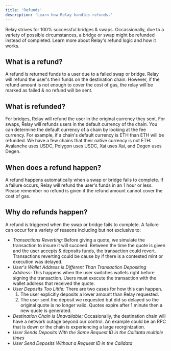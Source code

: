 ```yaml
---
title: 'Refunds'
description: 'Learn how Relay handles refunds.'
---
```


Relay strives for 100% successful bridges & swaps. Occassionally, due to a variety of 
possible circumstances, a bridge or swap might be refunded instead of completed. 
Learn more about Relay's refund logic and how it works. 

## What is a refund?
A refund is returned funds to a user due to a failed swap or bridge.
Relay will refund the user's their funds on the destination chain. 
However, if the refund amount is not enough to cover the cost of gas, the relay will be marked
as failed & no refund will be sent.

## What is refunded?
For bridges, Relay will refund the user in the original currency they sent.
For swaps, Relay will refunds users in the default currency of the chain.  You can determine 
the default currency of a chain by looking at the fee currency. For example,
if a chain's default currency is ETH than ETH will be refunded. We have a few chains that
their native currency is not ETH: Avalanche uses USDC, Polygon uses USDC, Xai uses Xai, and
Degen uses Degen.

## When does a refund happen?
A refund happens automatically when a swap or bridge fails to complete.
If a failure occurs, Relay will refund the user's funds in an 1 hour or less. Please 
remember no refund is given if the refund amount cannot cover the cost of gas.

## Why do refunds happen?
A refund is triggered when the swap or bridge fails to complete.
A failure can occur for a variety of reasons including but not exclusive to:
- *Transactions Reverting:* Before giving a quote, we simulate the transaction to insure it will succeed.
Between the time the quote is given and the user accepts & deposits funds, the transaction could revert.
Transactions reverting could be cause by if there is a contested mint or execution was delayed.
- *User's Wallet Address is Different Than Transaction Depositing Address:* This happens when the user
switches wallets right before signing the transaction. Users must execute the transaction with the wallet
address that received the quote.
- *User Deposits Too Little:* There are two cases for how this can happen.
  1. The user explicitly deposits a lower amount than Relay requested.
  2. The user sent the deposit we requested but did so delayed so the original quote is no longer valid.
  Quotes expire after 1 minute then a new quote is generated. 
- *Destination Chain is Unavailable:* Occasionally, the destination chain will
have a network outage beyond our control. An example could be an RPC that is down or 
the chain is experiencing a large reorginization.
- *User Sends Deposits With the Same Request ID in the Calldata multiple times*
- *User Send Deposits Without a Request ID in the Calldata*